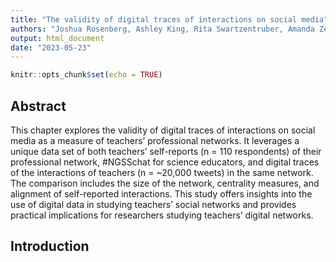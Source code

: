 ```yaml
---
title: "The validity of digital traces of interactions on social media"
authors: "Joshua Rosenberg, Ashley King, Rita Swartzentruber, Amanda Zeller"
output: html_document
date: "2023-05-23"
---
```


```r
knitr::opts_chunk$set(echo = TRUE)
```

## Abstract

This chapter explores the validity of digital traces of interactions on social media as a measure of teachers' professional networks. It leverages a unique data set of both teachers’ self-reports (n = 110 respondents) of their professional network, #NGSSchat for science educators, and digital traces of the interactions of teachers (n = ~20,000 tweets) in the same network. The comparison includes the size of the network, centrality measures, and alignment of self-reported interactions. This study offers insights into the use of digital data in studying teachers' social networks and provides practical implications for researchers studying teachers' digital networks.

## Introduction